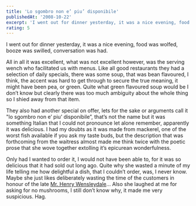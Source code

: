 ```yaml
---
title: 'Lo sgombro non e’ piu’ disponibile'
publishedAt: '2008-10-22'
excerpt: 'I went out for dinner yesterday, it was a nice evening, food was wolfed, booze was swilled, conversation was had.'
rating: 5
---
```

I went out for dinner yesterday, it was a nice evening, food was wolfed, booze was swilled, conversation was had.

All in all it was excellent, what was not excellent however, was the serving wench who facilitated us with menus. Like all good restaurants they had a selection of daily specials, there was some soup, that was bean flavoured, I think, the accent was hard to get through to secure the true meaning, it might have been pea, or green. Quite what green flavoured soup would be I don’t know but clearly there was too much ambiguity about the whole thing so I shied away from that item.

They also had another special on offer, lets for the sake or arguments call it "lo sgombro non e’ piu’ disponibile”, that’s not the name but it was something Italian that I could not pronounce let alone remember, apparently it was delicious. I had my doubts as it was made from mackerel, one of the worst fish available if you ask my taste buds, but the description that was forthcoming from the waitress almost made me think twice with the poetic prose that she wove together extolling it’s epicurean wonderfulness.

Only had I wanted to order it, I would not have been able to, for it was so delicious that it had sold out long ago. Quite why she wasted a minute of my life telling me how delightful a dish, that I couldn’t order, was, I never know. Maybe she just likes deliberately wasting the time of the customers in honour of the late  <a href="http://uk.youtube.com/watch?v=B3KBuQHHKx0">Mr. Henry Wensleydale</a>… Also she laughed at me for asking for no mushrooms, I still don’t know why, it made me very suspicious. Hag.


